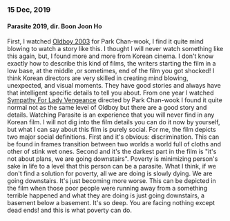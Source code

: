 
### 15 Dec, 2019

#### Parasite 2019, dir. Boon Joon Ho

<Collage
  photos={para}
  title="It's not about plans, we are going downstairs!"
  href="parasite-short-thoughts"
  totalPages={0}
  initialLength={8}
  disallowScrollLoad={true}
/>

First, I watched [Oldboy 2003](https://www.rottentomatoes.com/m/oldboy) for Park Chan-wook, I find it quite mind blowing to watch a story like this.
I thought I will never watch something like this again, but, I found more and more from Korean cinema. I don't know exactly how to describe this kind of films,
the writers starting the film in a low base, at the middle ,or sometimes, end of the film you got shocked! I think Korean directors are very skilled in creating mind blowing, unexpected, and visual moments.
They have good stories and always have that intelligent specific details to tell you about. From one year I watched [Sympathy For Lady Vengeance](https://www.rottentomatoes.com/m/sympathy_for_lady_vengeance)
directed by Park Chan-wook I found it quite normal not as the same level of Oldboy but there are a good story and details.
Watching Parasite is an experience that you will never find in any Korean film. I will not dig into the film details you can do it
now by yourself, but what I can say about this film is purely social. For me, the film depicts two major social definitions.
First and it's obvious: discrimination. This can be found in frames transition between two worlds a world full of cloths and other of stink wet ones.
Second and it's the darkest part in the film is "it's not about plans, we are going downstairs". Poverty is minimizing person's sake in life to a level that this person can be a parasite.
What I think, if we don't find a solution for poverty, all we are doing is slowly dying. We are going downstairs. It's just becoming more worse.
This can be depicted in the film when those poor people were running away from a something terrible happened and what they are doing is just going downstairs, a basement below a basement.
It's so deep. You are facing nothing except dead ends! and this is what poverty can do.
